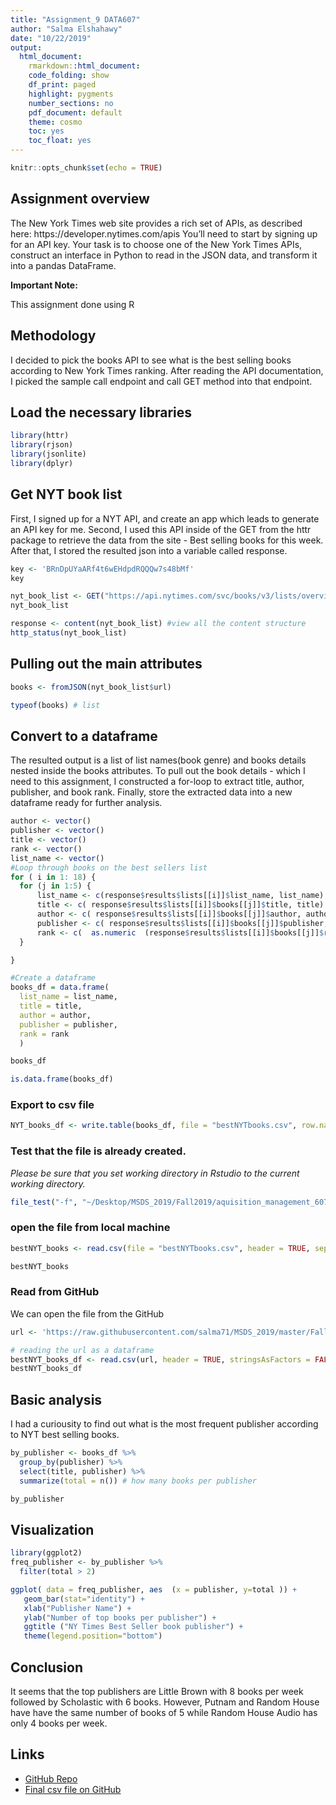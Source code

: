 ```yaml
---
title: "Assignment_9 DATA607"
author: "Salma Elshahawy"
date: "10/22/2019"
output: 
  html_document:
    rmarkdown::html_document:
    code_folding: show
    df_print: paged
    highlight: pygments
    number_sections: no
    pdf_document: default
    theme: cosmo
    toc: yes
    toc_float: yes
---
```


```r
knitr::opts_chunk$set(echo = TRUE)
```

## Assignment overview

The New York Times web site provides a rich set of APIs, as described here: https://developer.nytimes.com/apis You’ll need to start by signing up for an API key.
Your task is to choose one of the New York Times APIs, construct an interface in Python to read in the JSON data, and transform it into a pandas DataFrame.

**Important Note: **

This assignment done using R

## Methodology 

I decided to pick the books API to see what is the best selling books according to New York Times ranking. After reading the API documentation, I picked the sample call endpoint and call GET method into that endpoint. 

## Load the necessary libraries

```r
library(httr)
library(rjson)
library(jsonlite)
library(dplyr)
```


## Get NYT book list

First, I signed up for a NYT API, and create an app which leads to generate an API key for me. Second, I used this API inside of the GET from the httr package to retrieve the data from the site - Best selling books for this week. After that, I stored the resulted json into a variable called response.

```r
key <- 'BRnDpUYaARf4t6wEHdpdRQQQw7s48bMf'
key

nyt_book_list <- GET("https://api.nytimes.com/svc/books/v3/lists/overview.json?api-key=BRnDpUYaARf4t6wEHdpdRQQQw7s48bMf")
nyt_book_list

response <- content(nyt_book_list) #view all the content structure
http_status(nyt_book_list)

```

## Pulling out the main attributes

```r
books <- fromJSON(nyt_book_list$url) 

typeof(books) # list 
```

## Convert to a dataframe

The resulted output is a list of list names(book genre) and books details nested inside the books attributes. To pull out the book details - which I need to this assignment, I constructed a for-loop to extract title, author, publisher, and book rank. Finally, store the extracted data into a new dataframe ready for further analysis.

```r

author <- vector()
publisher <- vector()
title <- vector()
rank <- vector()
list_name <- vector()
#Loop through books on the best sellers list
for ( i in 1: 18) {
  for (j in 1:5) {
      list_name <- c(response$results$lists[[i]]$list_name, list_name)
      title <- c( response$results$lists[[i]]$books[[j]]$title, title) 
      author <- c( response$results$lists[[i]]$books[[j]]$author, author) 
      publisher <- c( response$results$lists[[i]]$books[[j]]$publisher, publisher) 
      rank <- c(  as.numeric  (response$results$lists[[i]]$books[[j]]$rank, rank   ))
  }

}

#Create a dataframe
books_df = data.frame(
  list_name = list_name,
  title = title,
  author = author,
  publisher = publisher,
  rank = rank
  )

books_df
```

```r
is.data.frame(books_df)
```

### Export to csv file

```r
NYT_books_df <- write.table(books_df, file = "bestNYTbooks.csv", row.names = FALSE, na="", col.names = TRUE, sep = ",")

```

### Test that the file is already created. 

*Please be sure that you set working directory in Rstudio to the current working directory.*

```r
file_test("-f", "~/Desktop/MSDS_2019/Fall2019/aquisition_management_607/week_9/bestNYTbooks.csv")
```

### open the file from local machine

```r
bestNYT_books <- read.csv(file = "bestNYTbooks.csv", header = TRUE, sep = ",")

bestNYT_books
```


### Read from GitHub 

We can open the file from the GitHub

```r
url <- 'https://raw.githubusercontent.com/salma71/MSDS_2019/master/Fall2019/aquisition_management_607/week_9/bestNYTbooks.csv'

# reading the url as a dataframe
bestNYT_books_df <- read.csv(url, header = TRUE, stringsAsFactors = FALSE)
bestNYT_books_df
```

## Basic analysis

I had a curiousity to find out what is the most frequent publisher according to NYT best selling books. 

```r
by_publisher <- books_df %>%
  group_by(publisher) %>%
  select(title, publisher) %>%
  summarize(total = n()) # how many books per publisher

by_publisher
```

## Visualization 

```r
library(ggplot2)
freq_publisher <- by_publisher %>%
  filter(total > 2)

ggplot( data = freq_publisher, aes  (x = publisher, y=total )) + 
   geom_bar(stat="identity") + 
   xlab("Publisher Name") + 
   ylab("Number of top books per publisher") +
   ggtitle ("NY Times Best Seller book publisher") +
   theme(legend.position="bottom")
```

## Conclusion 

It seems that the top publishers are Little Brown with 8 books per week followed by Scholastic with 6 books. However, Putnam and Random House have have the same number of books of 5 while Random House Audio has only 4 books per week. 

## Links 

+ [GitHub Repo](https://github.com/salma71/MSDS_2019/tree/master/Fall2019/aquisition_management_607/week_9)
+ [Final csv file on GitHub](https://github.com/salma71/MSDS_2019/blob/master/Fall2019/aquisition_management_607/week_9/bestNYTbooks.csv)

